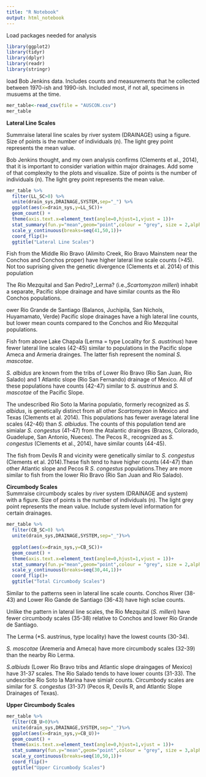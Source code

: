 ```yaml
---
title: "R Notebook"
output: html_notebook
---
```


Load packages needed for analysis
```r
library(ggplot2)
library(tidyr)
library(dplyr)
library(readr)
library(stringr)
```

load Bob Jenkins data. Includes counts and measurements that he collected between 1970-ish and 1990-ish. Included most, if not all, specimens in musuems at the time. 
```r
mer_table<-read_csv(file = "AUSCON.csv")
mer_table
```
**Lateral Line Scales**

Summraise lateral line scales by river system (DRAINAGE) using a figure. Size of points is the number of individuals (n). The light grey point represents the mean value.  
  
Bob Jenkins thought, and my own analysis confirms (Clements et al., 2014), that it is important to consider variation within major drainages. Add some of that complexity to the plots and visualize. Size of points is the number of individuals (n). The light grey point represents the mean value.

```r
mer_table %>%
  filter(LL_SC>0) %>%
  unite(drain_sys,DRAINAGE,SYSTEM,sep="_") %>%
  ggplot(aes(x=drain_sys,y=LL_SC))+
  geom_count() +
  theme(axis.text.x=element_text(angle=0,hjust=1,vjust = 1))+
  stat_summary(fun.y="mean",geom="point",colour = "grey", size = 2,alpha=.7)+
  scale_y_continuous(breaks=seq(41,50,1))+
  coord_flip()+
  ggtitle("Lateral Line Scales")
```
Fish from the Middle Rio Bravo (Alimito Creek, Rio Bravo Mainstem near the Conchos and Conchos proper) have higher lateral line scale counts (>45). Not too suprising given the genetic divergence (Clements et al. 2014) of this population  
  
The Rio Mezquital and San Pedro?_Lerma? (i.e.,*Scartomyzon milleri*) inhabit a separate, Pacific slope drainage and have similar counts as the Rio Conchos populations. 
  
ower Rio Grande de Santiago (Balanos, Juchipila, San Nichols, Huyamamato, Verde) Pacific slope drainages have a high lateral line counts, but lower mean counts compared to the Conchos and Rio Mezquital populations.  
  
Fish from above Lake Chapala (Lerma = type Locality for *S. austrinus*) have fewer lateral line scales (42-45) similar to populations in the Pacific slope Ameca and Armeria drainges. The latter fish represent the nominal *S. mascotae*.  
  
*S. albidus* are known from the tribs of Lower Rio Bravo (Rio San Juan, Rio Salado) and 1 Atlantic slope (Rio San Fernando) drainage of Mexico. All of these populations have counts (42-47) similar to *S. austrinus* and *S. mascotae* of the Pacific Slope.  
  
The undescribed Rio Soto la Marina populatio, formerly recognized as *S. albidus*, is genetically distinct from all other *Scartomyzon* in Mexico and Texas (Clements et al. 2014). This populations has fewer average lateral line scales (42-46) than *S. albiudus*. The counts of this population tend are simialar *S. congestus* (41-47) from the Atalantic drainges (Brazos, Colorado, Guadelupe, San Antonio, Nueces). The Pecos R., recognized as *S. congestus* (Clements et al., 2014), have similar counts (44-45).
  
The fish from Devils R and vicinity were genetically similar to *S. congestus* (Clements et al.  2014).These fish tend to have higher counts (44-47) than other Atlantic slope and Pecos R *S. congestus* populations.They are more similar to fish from the lower Rio Bravo (Rio San Juan and Rio Salado).  
  
  
  
**Circumbody Scales**  
Summraise circumbody scales by river system (DRAINAGE and system) with a figure. Size of points is the number of individuals (n). The light grey point represents the mean value. Include system level information for certain drainages. 

```r
mer_table %>%
  filter(CB_SC>0) %>%
  unite(drain_sys,DRAINAGE,SYSTEM,sep="_")%>%
  
  ggplot(aes(x=drain_sys,y=CB_SC))+
  geom_count() +
  theme(axis.text.x=element_text(angle=0,hjust=1,vjust = 1))+
  stat_summary(fun.y="mean",geom="point",colour = "grey", size = 2,alpha=.7)+
  scale_y_continuous(breaks=seq(30,44,1))+
  coord_flip()+
  ggtitle("Total Circumbody Scales")
```
Similar to the patterns seen in lateral line scale counts. Conchos River (38-43) and Lower Rio Gande de Santiago (36-43) have high sclae counts.  
  
Unlike the pattern in lateral line scales, the Rio Mezquital (*S. milleri*) have fewer circumbody scales (35-38) relative to Conchos and lower Rio Grande de Santiago.  
  
The Lerma (*S. austrinus, type locality) have the lowest counts (30-34).   
  
*S. moscotae* (Aremeria and Ameca) have more circumbody scales (32-39) than the nearby Rio Lerma. 
  
*S.albiuds* (Lower Rio Bravo tribs and Atlantic slope draingages of Mexico) have 31-37 scales. The Rio Salado tends to have lower counts (31-33). The undescribe Rio Soto la Marina have simialr counts. Circumbody scales are similar for *S. congestus* (31-37) (Pecos R, Devils R, and Atlantic Slope Drainages of Texas).   
  
  
  
**Upper Circumbody Scales** 
```r
mer_table %>%
  filter(CB_U>0)%>%
  unite(drain_sys,DRAINAGE,SYSTEM,sep="_")%>%
  ggplot(aes(x=drain_sys,y=CB_U))+
  geom_count() +
  theme(axis.text.x=element_text(angle=0,hjust=1,vjust = 1))+
  stat_summary(fun.y="mean",geom="point",colour = "grey", size = 3,alpha=.7)+
  scale_y_continuous(breaks=seq(10,50,1))+
  coord_flip()+
  ggtitle("Upper Circumbody Scales")


```
